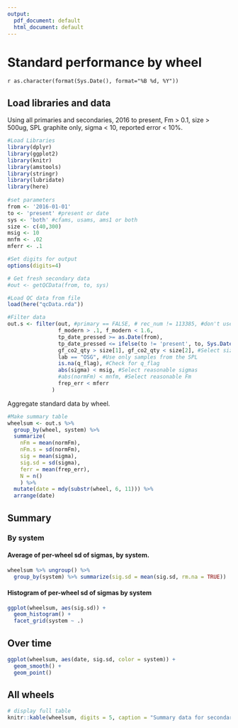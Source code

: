 ```yaml
---
output:
  pdf_document: default
  html_document: default
---
```


# Standard performance by wheel

`r as.character(format(Sys.Date(), format="%B %d, %Y"))`


## Load libraries and data

Using all primaries and secondaries, 2016 to present, Fm > 0.1, size > 500ug, SPL graphite only, sigma < 10, reported error < 10%.

```r

#Load Libraries
library(dplyr)
library(ggplot2)
library(knitr)
library(amstools)
library(stringr)
library(lubridate)
library(here)
 
#set parameters
from <- '2016-01-01'
to <- 'present' #present or date
sys <- 'both' #cfams, usams, ams1 or both
size <- c(40,300)
msig <- 10
mnfm <- .02
mferr <- .1

#Set digits for output
options(digits=4)

# Get fresh secondary data
#out <- getQCData(from, to, sys)

#Load QC data from file
load(here("qcData.rda"))

#Filter data
out.s <- filter(out, #primary == FALSE, # rec_num != 113385, #don't use normalizing ox-I
                f_modern > .1, f_modern < 1.6,
                tp_date_pressed >= as.Date(from),
                tp_date_pressed <= ifelse(to != 'present', to, Sys.Date()),
                gf_co2_qty > size[1], gf_co2_qty < size[2], #Select size range
                lab == "OSG", #Use only samples from the SPL
                is.na(q_flag), #Check for q_flag
                abs(sigma) < msig, #Select reasonable sigmas
                #abs(normFm) < mnfm, #Select reasonable Fm
                frep_err < mferr
              )
```


Aggregate standard data by wheel.

```r

#Make summary table
wheelsum <- out.s %>%
  group_by(wheel, system) %>%
  summarize(
    nFm = mean(normFm),
    nFm.s = sd(normFm),
    sig = mean(sigma),
    sig.sd = sd(sigma),
    ferr = mean(frep_err),
    N = n()
    ) %>%
  mutate(date = mdy(substr(wheel, 6, 11))) %>%
  arrange(date)
```

## Summary 

### By system

#### Average of per-wheel sd of sigmas, by system.
```r
wheelsum %>% ungroup() %>%
  group_by(system) %>% summarize(sig.sd = mean(sig.sd, rm.na = TRUE)) 
```

#### Histogram of per-wheel sd of sigmas by system

```r
ggplot(wheelsum, aes(sig.sd)) +
  geom_histogram() +
  facet_grid(system ~ .)
```

## Over time

```r
ggplot(wheelsum, aes(date, sig.sd, color = system)) +
  geom_smooth() +
  geom_point()
```

## All wheels
```r
# display full table
knitr::kable(wheelsum, digits = 5, caption = "Summary data for secondaries")
```



